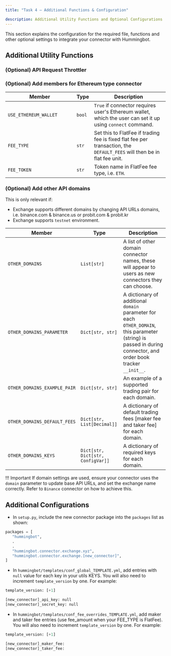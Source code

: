 ```yaml
---
title: "Task 4 — Additional Functions & Configuration"

description: Additional Utility Functions and Optional Configurations
---
```


This section explains the configuration for the required file, functions and other optional settings to integrate your connector with Hummingbot.

## Additional Utility Functions

### (Optional) API Request Throttler

### (Optional) Add members for Ethereum type connector

| Member<div style="width:200px"/> | Type   | Description                                                                                                             |
| -------------------------------- | ------ | ----------------------------------------------------------------------------------------------------------------------- |
| `USE_ETHEREUM_WALLET`            | `bool` | `True` if connector requires user's Ethereum wallet, which the user can set it up using `connect` command.              |
| `FEE_TYPE`                       | `str`  | Set this to FlatFee if trading fee is fixed flat fee per transaction, the `DEFAULT_FEES` will then be in flat fee unit. |
| `FEE_TOKEN`                      | `str`  | Token name in FlatFee fee type, i.e. `ETH`.                                                                             |

### (Optional) Add other API domains

This is only relevant if:

- Exchange supports different domains by changing API URLs domains, i.e. binance.com & binance.us or probit.com & probit.kr
- Exchange supports `testnet` environment.

| Member<div style="width:200px"/> | Type                              | Description                                                                                                                                                      |
| -------------------------------- | --------------------------------- | ---------------------------------------------------------------------------------------------------------------------------------------------------------------- |
| `OTHER_DOMAINS`                  | `List[str]`                       | A list of other domain connector names, these will appear to users as new connectors they can choose.                                                            |
| `OTHER_DOMAINS_PARAMETER`        | `Dict[str, str]`                  | A dictionary of additional `domain` parameter for each `OTHER_DOMAIN`, this parameter (string) is passed in during connector, and order book tracker `__init__`. |
| `OTHER_DOMAINS_EXAMPLE_PAIR`     | `Dict[str, str]`                  | An example of a supported trading pair for each domain.                                                                                                          |
| `OTHER_DOMAINS_DEFAULT_FEES`     | `Dict[str, List[Decimal]]`        | A dictionary of default trading fees \[maker fee and taker fee] for each domain.                                                                                 |
| `OTHER_DOMAINS_KEYS`             | `Dict[str, Dict[str, ConfigVar]]` | A dictionary of required keys for each domain.                                                                                                                   |

!!! Important
If domain settings are used, ensure your connector uses the `domain` parameter to update base API URLs, and set the exchange name correctly. Refer to `Binance` connector on how to achieve this.

## Additional Configurations

- In `setup.py`, include the new connector package into the `packages` list as shown:

```python
packages = [
   "hummingbot",
   .
   .
   "hummingbot.connector.exchange.xyz",
   "hummingbot.connector.exchange.[new_connector]",
]
```

- In `hummingbot/templates/conf_global_TEMPLATE.yml`, add entries with `null` value for each key in your utils KEYS.
  You will also need to increment `template_version` by one. For example:

```python
template_version: [+1]

[new_connector]_api_key: null
[new_connector]_secret_key: null
```

- In `hummingbot/templates/conf_fee_overrides_TEMPLATE.yml`, add maker and taker fee entries (use fee_amount when your FEE_TYPE is FlatFee).
  You will also need to increment `template_version` by one. For example:

```python
template_version: [+1]

[new_connector]_maker_fee:
[new_connector]_taker_fee:
```
